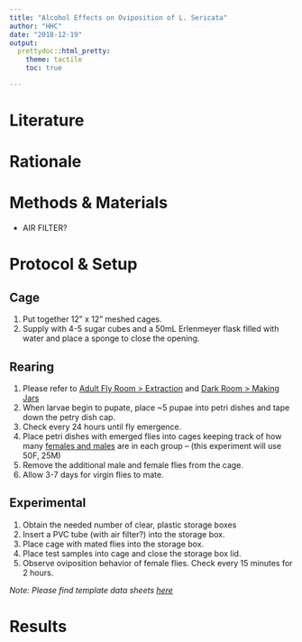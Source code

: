 ```yaml
---
title: "Alcohol Effects on Oviposition of L. Sericata"
author: "HHC"
date: "2018-12-19"
output: 
  prettydoc::html_pretty:
    theme: tactile
    toc: true

---
```


# Literature

# Rationale

# Methods & Materials
  - AIR FILTER?

# Protocol & Setup

## Cage 
1. Put together 12" x 12" meshed cages.
2. Supply with 4-5 sugar cubes and a 50mL Erlenmeyer flask filled with water and place a sponge to close the opening.

## Rearing
1. Please refer to [Adult Fly Room > Extraction](https://hannahhchu.github.io/2018-12-13_gen_insect_rearing.html#extraction) and [Dark Room > Making Jars](https://hannahhchu.github.io/2018-12-13_gen_insect_rearing.html#making-jars)
2. When larvae begin to pupate, place ~5 pupae into petri dishes and tape down the petry dish cap.
3. Check every 24 hours until fly emergence.
4. Place petri dishes with emerged flies into cages keeping track of how many [females and males](https://user-images.githubusercontent.com/26017826/50249572-65e0cb80-03ac-11e9-89da-29173014728d.png) are in each group -- (this experiment will use 50F, 25M)
5. Remove the additional male and female flies from the cage.
6. Allow 3-7 days for virgin flies to mate. 

## Experimental

1. Obtain the needed number of clear, plastic storage boxes
2. Insert a PVC tube (with air filter?) into the storage box.
3. Place cage with mated flies into the storage box.
4. Place test samples into cage and close the storage box lid. 
5. Observe oviposition behavior of female flies. Check every 15 minutes for 2 hours. 

*Note: Please find template data sheets [here]()*

# Results

